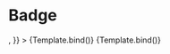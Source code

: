 

<Meta title="Components/ListItem" component={ListItem} />

# Badge

<Canvas>
  <Story
    name="With icon"
    args={{
      children: "umożliwiamy adopcję za granicę",
      variant: "primary",
      icon: <Icon name="done" size="medium" />,
    }}
  >
    {Template.bind()}
  </Story>
  <Story
    name="Without icon"
    args={{
      children: "umożliwiamy adopcję za granicę",
      variant: "gray",
    }}
  >
    {Template.bind()}
  </Story>
</Canvas>

<ArgsTable />

